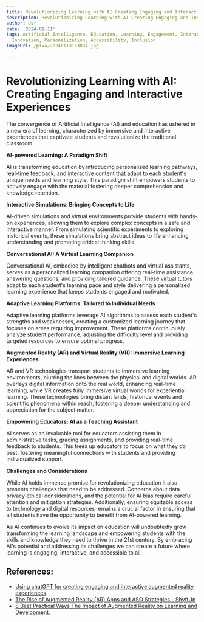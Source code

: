 ```yaml
---
title: Revolutionizing Learning with AI Creating Engaging and Interactive Experiences
description: Revolutionizing Learning with AI Creating Engaging and Interactive Experiences
author: Usf
date: '2024-01-11'
tags: Artificial Intelligence, Education, Learning, Engagement, Interaction, Technology,
  Innovation, Personalization, Accessibility, Inclusion
imageUrl: /pixa/20240113133834.jpg

---
```

# Revolutionizing Learning with AI: Creating Engaging and Interactive Experiences

The convergence of Artificial Intelligence (AI) and education has ushered in  a new era of learning, characterized by immersive and  interactive experiences that  captivate students and revolutionize the traditional classroom. 

**AI-powered Learning: A  Paradigm Shift**

AI is transforming education  by introducing personalized learning pathways, real-time feedback, and interactive  content that adapt to  each student's unique needs and learning style. This paradigm shift empowers students to actively  engage with  the material fostering deeper comprehension and  knowledge retention.

**Interactive Simulations: Bringing Concepts to Life**

AI-driven simulations and virtual environments provide students with hands-on  experiences, allowing them to explore complex concepts in  a safe and  interactive manner. From simulating scientific experiments to exploring historical events,  these  simulations bring abstract ideas to life enhancing understanding and promoting critical thinking skills.

**Conversational AI: A Virtual  Learning  Companion**

Conversational AI, embodied by intelligent chatbots  and virtual assistants, serves as a personalized learning companion offering real-time assistance, answering questions, and providing tailored guidance. These virtual tutors adapt to  each student's learning  pace and  style delivering a personalized  learning experience that keeps students  engaged and motivated.

**Adaptive Learning Platforms: Tailored to Individual Needs**

Adaptive  learning platforms leverage AI algorithms to assess each student's strengths  and weaknesses, creating a customized learning journey that focuses on areas requiring improvement. These platforms  continuously analyze student performance, adjusting the difficulty level and providing targeted resources to ensure optimal progress.

**Augmented Reality (AR) and Virtual Reality  (VR): Immersive Learning Experiences**

AR and VR technologies transport students to immersive learning environments, blurring the lines between the physical  and digital worlds. AR overlays digital information onto the real  world, enhancing real-time learning, while VR creates fully immersive virtual worlds for experiential learning. These technologies bring distant  lands, historical events  and  scientific phenomena  within reach, fostering a deeper understanding and appreciation for  the subject matter.

**Empowering Educators: AI as a Teaching Assistant**

AI serves as an  invaluable tool for educators assisting them in administrative tasks, grading assignments, and providing real-time feedback to students. This frees up educators to focus on what they do best: fostering meaningful connections with students and providing individualized support.

**Challenges and Considerations**

While AI holds immense promise for revolutionizing education it  also presents challenges that need to be addressed. Concerns about data privacy ethical considerations, and the potential  for AI bias require careful  attention and mitigation strategies. Additionally, ensuring equitable access to technology and digital resources remains a crucial factor in ensuring that  all  students have the opportunity to  benefit from AI-powered learning.

As  AI  continues to evolve its impact on education will  undoubtedly grow transforming the learning landscape and empowering students with the skills and knowledge they need  to thrive in the 21st century. By embracing AI's potential and addressing its challenges we can create a future where learning is engaging, interactive, and accessible to all.

## References:
- [Using chatGPT for creating engaging and interactive augmented reality experiences](https://aicontentfy.com/en/blog/chatgpt-for-creating-engaging-and-interactive-augmented-reality-experiences)
- [The Rise of Augmented Reality (AR) Apps and ASO Strategies - ShyftUp](https://www.shyftup.com/blog/the-rise-of-augmented-reality-ar-apps-and-aso-strategies/)
- [8 Best Practical Ways The Impact of Augmented Reality on Learning and Development.](https://www.linkedin.com/pulse/8-best-practical-ways-impact-augmented-reality-e71bf)
